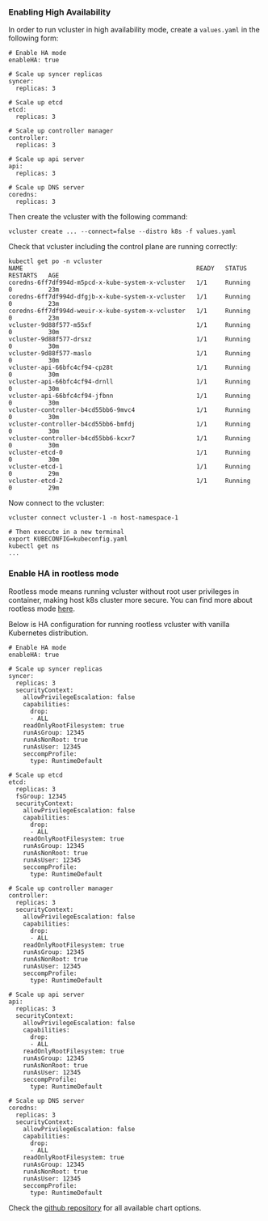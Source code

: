 ### Enabling High Availability

In order to run vcluster in high availability mode, create a `values.yaml` in the following form:

```
# Enable HA mode
enableHA: true

# Scale up syncer replicas
syncer:
  replicas: 3

# Scale up etcd
etcd:
  replicas: 3

# Scale up controller manager
controller:
  replicas: 3

# Scale up api server
api:
  replicas: 3

# Scale up DNS server
coredns:
  replicas: 3
```

Then create the vcluster with the following command:
```
vcluster create ... --connect=false --distro k8s -f values.yaml
```

Check that vcluster including the control plane are running correctly:
```
kubectl get po -n vcluster
NAME                                                READY   STATUS    RESTARTS   AGE
coredns-6ff7df994d-m5pcd-x-kube-system-x-vcluster   1/1     Running   0          23m
coredns-6ff7df994d-dfgjb-x-kube-system-x-vcluster   1/1     Running   0          23m
coredns-6ff7df994d-weuir-x-kube-system-x-vcluster   1/1     Running   0          23m
vcluster-9d88f577-m55xf                             1/1     Running   0          30m
vcluster-9d88f577-drsxz                             1/1     Running   0          30m
vcluster-9d88f577-maslo                             1/1     Running   0          30m
vcluster-api-66bfc4cf94-cp28t                       1/1     Running   0          30m
vcluster-api-66bfc4cf94-drnll                       1/1     Running   0          30m
vcluster-api-66bfc4cf94-jfbnn                       1/1     Running   0          30m
vcluster-controller-b4cd55bb6-9mvc4                 1/1     Running   0          30m
vcluster-controller-b4cd55bb6-bmfdj                 1/1     Running   0          30m
vcluster-controller-b4cd55bb6-kcxr7                 1/1     Running   0          30m
vcluster-etcd-0                                     1/1     Running   0          30m
vcluster-etcd-1                                     1/1     Running   0          29m
vcluster-etcd-2                                     1/1     Running   0          29m
```

Now connect to the vcluster:
```
vcluster connect vcluster-1 -n host-namespace-1

# Then execute in a new terminal
export KUBECONFIG=kubeconfig.yaml
kubectl get ns
...
```

### Enable HA in rootless mode
Rootless mode means running vcluster without root user privileges in container, making host k8s cluster more secure.
You can find more about rootless mode [here](../operator/restricted-hosts.mdx).

Below is HA configuration for running rootless vcluster with vanilla Kubernetes distribution.
```
# Enable HA mode
enableHA: true

# Scale up syncer replicas
syncer:
  replicas: 3
  securityContext:
    allowPrivilegeEscalation: false
    capabilities:
      drop:
      - ALL
    readOnlyRootFilesystem: true
    runAsGroup: 12345
    runAsNonRoot: true
    runAsUser: 12345
    seccompProfile:
      type: RuntimeDefault

# Scale up etcd
etcd:
  replicas: 3
  fsGroup: 12345
  securityContext:
    allowPrivilegeEscalation: false
    capabilities:
      drop:
      - ALL
    readOnlyRootFilesystem: true
    runAsGroup: 12345
    runAsNonRoot: true
    runAsUser: 12345
    seccompProfile:
      type: RuntimeDefault

# Scale up controller manager
controller:
  replicas: 3
  securityContext:
    allowPrivilegeEscalation: false
    capabilities:
      drop:
      - ALL
    readOnlyRootFilesystem: true
    runAsGroup: 12345
    runAsNonRoot: true
    runAsUser: 12345
    seccompProfile:
      type: RuntimeDefault

# Scale up api server
api:
  replicas: 3
  securityContext:
    allowPrivilegeEscalation: false
    capabilities:
      drop:
      - ALL
    readOnlyRootFilesystem: true
    runAsGroup: 12345
    runAsNonRoot: true
    runAsUser: 12345
    seccompProfile:
      type: RuntimeDefault

# Scale up DNS server
coredns:
  replicas: 3
  securityContext:
    allowPrivilegeEscalation: false
    capabilities:
      drop:
      - ALL
    readOnlyRootFilesystem: true
    runAsGroup: 12345
    runAsNonRoot: true
    runAsUser: 12345
    seccompProfile:
      type: RuntimeDefault
```

Check the [github repository](https://github.com/loft-sh/vcluster/tree/main/charts/k8s) for all available chart options.
